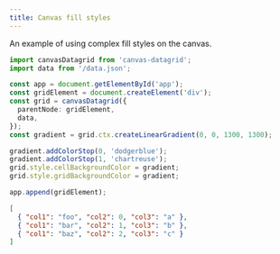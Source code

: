 ```yaml
---
title: Canvas fill styles
---
```



An example of using complex fill styles on the canvas.

<SandpackEditor>

```ts
import canvasDatagrid from 'canvas-datagrid';
import data from '/data.json';

const app = document.getElementById('app');
const gridElement = document.createElement('div');
const grid = canvasDatagrid({
  parentNode: gridElement,
  data,
});
const gradient = grid.ctx.createLinearGradient(0, 0, 1300, 1300);

gradient.addColorStop(0, 'dodgerblue');
gradient.addColorStop(1, 'chartreuse');
grid.style.cellBackgroundColor = gradient;
grid.style.gridBackgroundColor = gradient;

app.append(gridElement);
```

```json data.json
[
  { "col1": "foo", "col2": 0, "col3": "a" },
  { "col1": "bar", "col2": 1, "col3": "b" },
  { "col1": "baz", "col2": 2, "col3": "c" }
]
```

</SandpackEditor>
